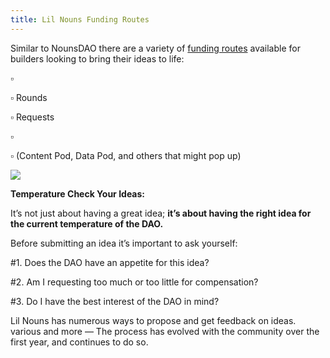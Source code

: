 ```yaml
---
title: Lil Nouns Funding Routes
---
```


Similar to NounsDAO there are a variety of [funding routes](https://www.lil-nouns.center/funding) available for builders looking to bring their ideas to life:

▫ <Nutshell children="On-chain Proposals" glossaryEntry="content/glossary/Lil-Nouns-On-chain-Propoals.mdx" />&#x20;

▫ <Nutshell children="Prop.House" glossaryEntry="content/glossary/prop_house.mdx" /> Rounds

▫ <Nutshell children="Lil Funding" glossaryEntry="content/glossary/CH4-Lil-Funding.mdx" />  Requests

▫ <Nutshell children="Lil Sister Fund" glossaryEntry="content/glossary/Lil-Sisters-Fund.mdx" />&#x20;

▫ <Nutshell children="Pods" glossaryEntry="content/glossary/Pods.mdx" /> (Content Pod, Data Pod, and others that might pop up)

![](/assets/funding-route-image.png)

**Temperature Check Your Ideas:**

It’s not just about having a great idea; **it’s about having the right idea for the current temperature of the DAO.**

Before submitting an idea it’s important to ask yourself:

\#1. Does the DAO have an appetite for this idea?

\#2. Am I requesting too much or too little for compensation?

\#3. Do I have the best interest of the DAO in mind?

Lil Nouns has numerous ways to propose and get feedback on ideas. <Nutshell children="PropLot," glossaryEntry="content/glossary/proplot.mdx" /> various <Nutshell children="Discord channels," glossaryEntry="content/glossary/Discord-Servers.mdx" /> and more — The process has evolved with the community over the first year, and continues to do so.
